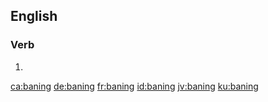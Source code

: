 ==English==

===Verb===
{{head|en|present participle}}

# {{present participle of|bane|lang=en|nocat=1}}

[[ca:baning]]
[[de:baning]]
[[fr:baning]]
[[id:baning]]
[[jv:baning]]
[[ku:baning]]